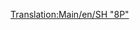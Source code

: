 [[Translation:Main/en/SH "8P"]]{{en/-}}{{Template:Treni/It
|Image=[[File:en/Sh8p.png]]
|Name=SH "8P"
|Cost=€ 51.562
|Speed=144 km/h (90 mph, 40 m/s)
|Weight=170 t
|Power=1.600 hp (1.193 kW)
|Annual=€ 4.264
|Designed=1954
|Lifespan=23
|Capacity=N/A
|Description=La locomotiva a vapore più veloce, più potente (e più costosa) in TTD clima temperato. I nostalgici del vapore potrebbero essere riluttanti ad aggiornare per questo ...
|Real-life=Stranamente, questa locomotiva si basa su un prototipo unico: [http://www.wikipedia.org/wiki/BR Standard Class 8 British Railways Standard Class 8 "Duca di Gloucester"].
}}